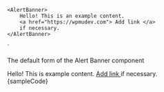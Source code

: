 

    <AlertBanner>
        Hello! This is an example content.
        <a href="https://wpmudev.com"> Add link </a>
        if necessary.
    </AlertBanner>
`

<Section contained={true} style={{ paddingTop: 30 }} border={true}>
	<p> The default form of the Alert Banner component </p>
	<Preview wrapper={true}>
	<div style={ { padding: 20 } }>
		<AlertBanner>Hello! This is example content. <a href="https://wpmudev.com"> Add link </a> if necessary.</AlertBanner>
	</div>
	</Preview>
	<Snippet language="js">{sampleCode}</Snippet>
</Section>

<Section
	title="Variations & Style"
	contained={true}
	style={{ paddingTop: 30 }}
>
	<Switcher>
		<div label="Variations" value="variations">
			<Variations />
		</div>
		<div label="Style" value="style">
			<Style />
		</div>
	</Switcher>
</Section>
